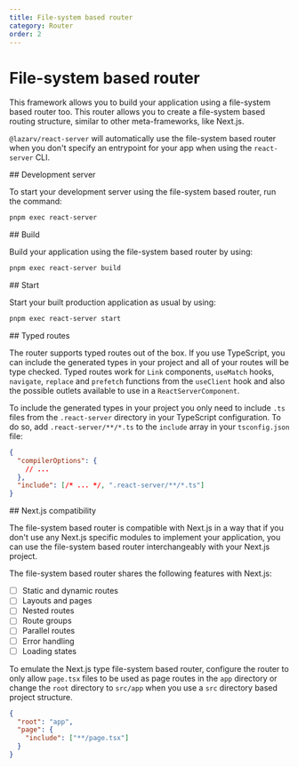 ```yaml
---
title: File-system based router
category: Router
order: 2
---
```



# File-system based router

This framework allows you to build your application using a file-system based router too. This router allows you to create a file-system based routing structure, similar to other meta-frameworks, like Next.js.

`@lazarv/react-server` will automatically use the file-system based router when you don't specify an entrypoint for your app when using the `react-server` CLI.

<Link name="react-server">
## Development server
</Link>

To start your development server using the file-system based router, run the command:

```sh
pnpm exec react-server
```

<Link name="build">
## Build
</Link>

Build your application using the file-system based router by using:

```sh
pnpm exec react-server build
```

<Link name="start">
## Start
</Link>

Start your built production application as usual by using:

```sh
pnpm exec react-server start
```


<Link name="typed-routes">
## Typed routes
</Link>

The router supports typed routes out of the box. If you use TypeScript, you can include the generated types in your project and all of your routes will be type checked. Typed routes work for `Link` components, `useMatch` hooks, `navigate`, `replace` and `prefetch` functions from the `useClient` hook and also the possible outlets available to use in a `ReactServerComponent`.

To include the generated types in your project you only need to include `.ts` files from the `.react-server` directory in your TypeScript configuration. To do so, add `.react-server/**/*.ts` to the `include` array in your `tsconfig.json` file:

```json
{
  "compilerOptions": {
    // ...
  },
  "include": [/* ... */, ".react-server/**/*.ts"]
}
```

<Link name="nextjs-compatibility">
## Next.js compatibility
</Link>

The file-system based router is compatible with Next.js in a way that if you don't use any Next.js specific modules to implement your application, you can use the file-system based router interchangeably with your Next.js project.

The file-system based router shares the following features with Next.js:

- [ ] Static and dynamic routes
- [ ] Layouts and pages
- [ ] Nested routes
- [ ] Route groups
- [ ] Parallel routes
- [ ] Error handling
- [ ] Loading states

To emulate the Next.js type file-system based router, configure the router to only allow `page.tsx` files to be used as page routes in the `app` directory or change the `root` directory to `src/app` when you use a `src` directory based project structure.

```json
{
  "root": "app",
  "page": {
    "include": ["**/page.tsx"]
  }
}
```
